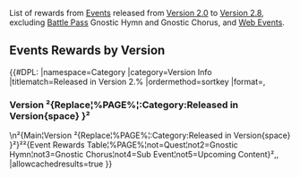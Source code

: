{{CustomTabs
|tab1 = Events
|tab2 = History
|tab3 = Rewards
}}
{{CustomTabs
|rootpage = Events/Rewards
|tab1 = Version 1
|tab2 = Version 2
}}
List of rewards from [[Events]] released from [[Version 2.0]] to [[Version 2.8]], excluding [[Battle Pass]] Gnostic Hymn and Gnostic Chorus, and [[Web Events]].

==Events Rewards by Version==
{{#DPL:
|namespace=Category
|category=Version Info
|titlematch=Released in Version 2.%
|ordermethod=sortkey
|format=,<h3>Version ²{Replace¦%PAGE%¦:Category:Released in Version{space} }²</h3>\n²{Main¦Version ²{Replace¦%PAGE%¦:Category:Released in Version{space} }²}²²{Event Rewards Table¦%PAGE%¦not=Quest¦not2=Gnostic Hymn¦not3=Gnostic Chorus¦not4=Sub Event¦not5=Upcoming Content}²,,
|allowcachedresults=true
}}